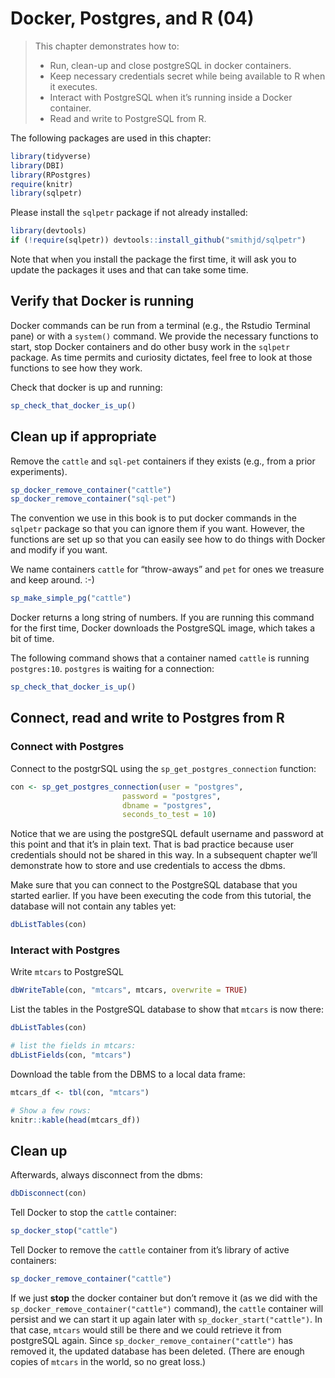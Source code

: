 # Docker, Postgres, and R (04)

> This chapter demonstrates how to:
>
>  * Run, clean-up and close postgreSQL in docker containers.
>  * Keep necessary credentials secret while being available to R when it executes.
>  * Interact with PostgreSQL when it's running inside a Docker container.
>  * Read and write to PostgreSQL from R.

The following packages are used in this chapter:
```r
library(tidyverse)
library(DBI)
library(RPostgres)
require(knitr)
library(sqlpetr)
```

Please install the `sqlpetr` package if not already installed:
```r
library(devtools)
if (!require(sqlpetr)) devtools::install_github("smithjd/sqlpetr")
```
Note that when you install the package the first time, it will ask you to update the packages it uses and that can take some time.

## Verify that Docker is running

Docker commands can be run from a terminal (e.g., the Rstudio Terminal pane) or with a `system()` command.  We provide the necessary functions to start, stop Docker containers and do other busy work in the `sqlpetr` package.  As time permits and curiosity dictates, feel free to look at those functions to see how they work.

Check that docker is up and running:

```r
sp_check_that_docker_is_up()
```

## Clean up if appropriate
Remove the `cattle` and `sql-pet` containers if they exists (e.g., from a prior experiments).  
```r
sp_docker_remove_container("cattle")
sp_docker_remove_container("sql-pet")
```

The convention we use in this book is to put docker commands in the `sqlpetr` package so that you can ignore them if you want.  However, the functions are set up so that you can easily see how to do things with Docker and modify if you want.

We name containers `cattle` for "throw-aways" and `pet` for ones we treasure and keep around.  :-)
```r
sp_make_simple_pg("cattle")

```

Docker returns a long string of numbers.  If you are running this command for the first time, Docker downloads the PostgreSQL image, which takes a bit of time.

The following command shows that a container named `cattle` is running `postgres:10`.  `postgres` is waiting for a connection:
```r
sp_check_that_docker_is_up()

```
## Connect, read and write to Postgres from R


### Connect with Postgres

Connect to the postgrSQL using the `sp_get_postgres_connection` function:
```r
con <- sp_get_postgres_connection(user = "postgres",
                         password = "postgres",
                         dbname = "postgres",
                         seconds_to_test = 10)
```
Notice that we are using the postgreSQL default username and password at this point and that it's in plain text. That is bad practice because user credentials should not be shared in this way.  In a subsequent chapter we'll demonstrate how to store and use credentials to access the dbms.

Make sure that you can connect to the PostgreSQL database that you started earlier. If you have been executing the code from this tutorial, the database will not contain any tables yet:

```r
dbListTables(con)
```

### Interact with Postgres

Write `mtcars` to PostgreSQL
```r
dbWriteTable(con, "mtcars", mtcars, overwrite = TRUE)
```

List the tables in the PostgreSQL database to show that `mtcars` is now there:

```r
dbListTables(con)

# list the fields in mtcars:
dbListFields(con, "mtcars")
```

Download the table from the DBMS to a local data frame:
```r
mtcars_df <- tbl(con, "mtcars")

# Show a few rows:
knitr::kable(head(mtcars_df))
```

## Clean up

Afterwards, always disconnect from the dbms:
```r
dbDisconnect(con)
```
Tell Docker to stop the `cattle` container:
```r
sp_docker_stop("cattle")
```

Tell Docker to remove the `cattle` container from it's library of active containers:
```r
sp_docker_remove_container("cattle")
```

If we just **stop** the docker container but don't remove it (as we did with the `sp_docker_remove_container("cattle")` command), the `cattle` container will persist and we can start it up again later with `sp_docker_start("cattle")`.  In that case, `mtcars` would still be there and we could retrieve it from postgreSQL again.  Since `sp_docker_remove_container("cattle")`  has removed it, the updated database has been deleted.  (There are enough copies of `mtcars` in the world, so no great loss.)
